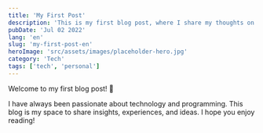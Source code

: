 ```yaml
---
title: 'My First Post'
description: 'This is my first blog post, where I share my thoughts on technology and life.'
pubDate: 'Jul 02 2022'
lang: 'en'
slug: 'my-first-post-en'
heroImage: 'src/assets/images/placeholder-hero.jpg'
category: 'Tech'
tags: ['tech', 'personal']
---
```


Welcome to my first blog post! 🎉

I have always been passionate about technology and programming. This blog is my space to share insights, experiences, and ideas. I hope you enjoy reading!
